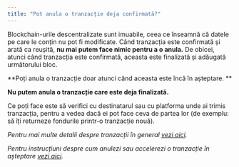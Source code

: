 ```yaml
---
title: "Pot anula o tranzacție deja confirmată?"
---
```


Blockchain-urile descentralizate sunt imuabile, ceea ce înseamnă că datele pe care le conțin nu pot fi modificate. Când tranzacția este confirmată și arată ca reușită, **nu mai putem face nimic pentru a o anula.** De obicei, atunci când tranzacția este confirmată, aceasta este finalizată și adăugată următorului bloc.

**Poți anula o tranzacție doar atunci când aceasta este încă în așteptare. **

**Nu putem anula o tranzacție care este deja finalizată.**

Ce poți face este să verifici cu destinatarul sau cu platforma unde ai trimis tranzacția, pentru a vedea dacă ei pot face ceva de partea lor (de exemplu: să îți returneze fondurile printr-o tranzacție nouă).

_Pentru mai multe detalii despre tranzacții în general [vezi aici](/transactions-and-gas/transactions/user-guide-transactions-and-failed-transactions)._

_Pentru instrucțiuni despre cum anulezi sau accelerezi o tranzacție în așteptare [vezi aici](/transactions-and-gas/transactions/how-to-speed-up-or-cancel-a-pending-transaction)._
